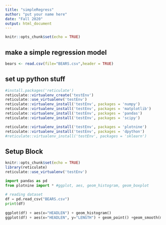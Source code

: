 ```yaml
---
title: "simpleRegress"
author: "put your name here"
date: "Fall 2020"
output: html_document
---
```


```r
knitr::opts_chunk$set(echo = TRUE)
```

## make a simple regression model


```r
bears <- read.csv(file="BEARS.csv",header = TRUE)
```

## set up python stuff

```r
#install.packages('reticulate')
reticulate::virtualenv_create('testEnv')
reticulate::use_virtualenv('testEnv')
reticulate::virtualenv_install('testEnv', packages = 'numpy')
reticulate::virtualenv_install('testEnv', packages = 'matplotlib')
reticulate::virtualenv_install('testEnv', packages = 'pandas')
reticulate::virtualenv_install('testEnv', packages = 'scipy')

reticulate::virtualenv_install('testEnv', packages = 'plotnine')
reticulate::virtualenv_install('testEnv', packages = 'dpython')
#reticulate::virtualenv_install('testEnv', packages = 'sklearn')
```


## Setup Block
```r
knitr::opts_chunk$set(echo = TRUE)
library(reticulate)
reticulate::use_virtualenv('testEnv')
```

```python
import pandas as pd
from plotnine import * #ggplot, aes, geom_histogram, geom_boxplot
  
# reading dataset
df = pd.read_csv("BEARS.csv")
print(df)
  
ggplot(df) + aes(x="HEADLEN") + geom_histogram()
ggplot(df) + aes(x="HEADLEN", y="LENGTH") + geom_point() +geom_smooth(method = 'lm')

```
